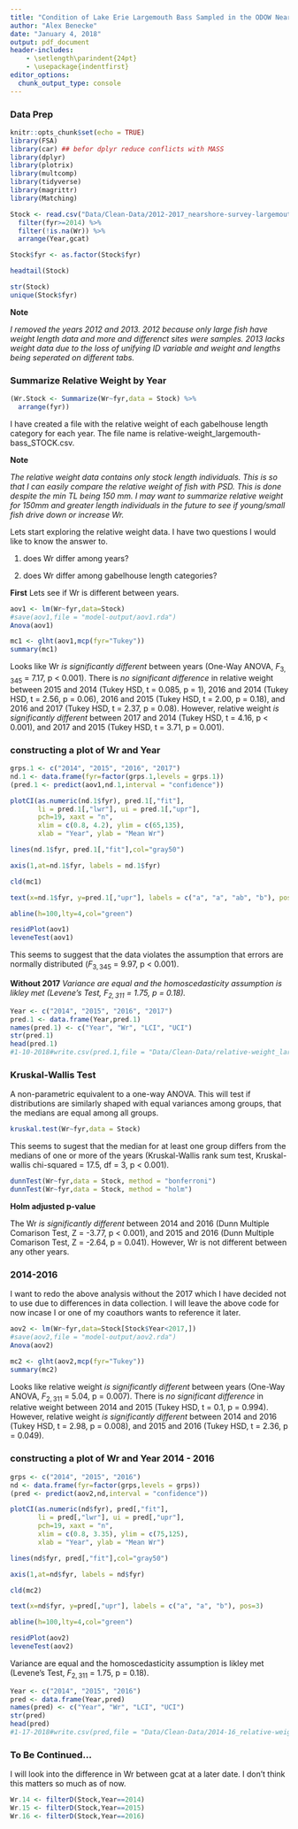 ```yaml
---
title: "Condition of Lake Erie Largemouth Bass Sampled in the ODOW Nearshore Community Survey 2014-2017"
author: "Alex Benecke"
date: "January 4, 2018"
output: pdf_document
header-includes:
    - \setlength\parindent{24pt}
    - \usepackage{indentfirst}
editor_options: 
  chunk_output_type: console
---
```


### Data Prep

```r
knitr::opts_chunk$set(echo = TRUE)
library(FSA)
library(car) ## befor dplyr reduce conflicts with MASS
library(dplyr)
library(plotrix)
library(multcomp)
library(tidyverse)
library(magrittr)
library(Matching)
```

```r
Stock <- read.csv("Data/Clean-Data/2012-2017_nearshore-survey-largemouth-bass_Stock_CLEAN.csv") %>% 
  filter(fyr>=2014) %>%
  filter(!is.na(Wr)) %>%
  arrange(Year,gcat)

Stock$fyr <- as.factor(Stock$fyr)

headtail(Stock)
```
```r
str(Stock)
unique(Stock$fyr)
```

  **Note**
  
  *I removed the years 2012 and 2013. 2012 because only large fish have weight length data and more and differenct sites were samples. 2013 lacks weight data due to the loss of unifying ID variable and weight and lengths being seperated on different tabs.*
  
\newpage

### Summarize Relative Weight by Year

```r
(Wr.Stock <- Summarize(Wr~fyr,data = Stock) %>%
  arrange(fyr))
```

  I have created a file with the relative weight of each gabelhouse length category for each year. The file name is relative-weight_largemouth-bass_STOCK.csv.


**Note**

  *The relative weight data contains only stock length individuals. This is so that I can easily compare the relative weight of fish with PSD. This is done despite the min TL being 150 mm. I may want to summarize relative weight for 150mm and greater length individuals in the future to see if young/small fish drive down or increase Wr.*


Lets start exploring the relative weight data. I have two questions I would like to know the answer to.

1) does Wr differ among years?

2) does Wr differ among gabelhouse length categories?


**First** Lets see if Wr is different between years. 

```r
aov1 <- lm(Wr~fyr,data=Stock)
#save(aov1,file = "model-output/aov1.rda")
Anova(aov1)

mc1 <- glht(aov1,mcp(fyr="Tukey"))
summary(mc1)
```


  Looks like Wr *is significantly different* between years (One-Way ANOVA, $F_{3, 345}$ = 7.17, p < 0.001). There is *no significant difference* in relative weight between 2015 and 2014 (Tukey HSD, t = 0.085, p = 1), 2016 and 2014 (Tukey HSD, t = 2.56, p = 0.06), 2016 and 2015 (Tukey HSD, t = 2.00, p = 0.18), and 2016 and 2017 (Tukey HSD, t = 2.37, p = 0.08). However, relative weight *is significantly different* between 2017 and 2014 (Tukey HSD, t = 4.16, p < 0.001), and 2017 and 2015 (Tukey HSD, t = 3.71, p = 0.001).


### constructing a plot of Wr and Year

```r
grps.1 <- c("2014", "2015", "2016", "2017")
nd.1 <- data.frame(fyr=factor(grps.1,levels = grps.1))
(pred.1 <- predict(aov1,nd.1,interval = "confidence"))

```

```r
plotCI(as.numeric(nd.1$fyr), pred.1[,"fit"],
       li = pred.1[,"lwr"], ui = pred.1[,"upr"],
       pch=19, xaxt = "n", 
       xlim = c(0.8, 4.2), ylim = c(65,135),
       xlab = "Year", ylab = "Mean Wr")

lines(nd.1$fyr, pred.1[,"fit"],col="gray50")

axis(1,at=nd.1$fyr, labels = nd.1$fyr)

cld(mc1)

text(x=nd.1$fyr, y=pred.1[,"upr"], labels = c("a", "a", "ab", "b"), pos=3)

abline(h=100,lty=4,col="green")
```


```r
residPlot(aov1)
leveneTest(aov1)
```

  This seems to suggest that the data violates the assumption that errors are normally distributed ($F_{3,345}$ = 9.97, p < 0.001). 

  **Without 2017** *Variance are equal and the homoscedasticity assumption is likley met (Levene's Test, $F_{2, 311}$ = 1.75, p = 0.18).*


```r
Year <- c("2014", "2015", "2016", "2017")
pred.1 <- data.frame(Year,pred.1)
names(pred.1) <- c("Year", "Wr", "LCI", "UCI")
str(pred.1)
head(pred.1)
#1-10-2018#write.csv(pred.1,file = "Data/Clean-Data/relative-weight_largemouth-bass_STOCK.csv")
```

### Kruskal-Wallis Test

  A non-parametric equivalent to a one-way ANOVA. This will test if distributions are similarly shaped with equal variances among groups, that the medians are equal among all groups.
  
```r
kruskal.test(Wr~fyr,data = Stock)
```

  This seems to sugest that the median for at least one group differs from the medians of one or more of the years (Kruskal-Wallis rank sum test, Kruskal-wallis chi-squared = 17.5, df = 3, p < 0.001).
  
```r
dunnTest(Wr~fyr,data = Stock, method = "bonferroni")
dunnTest(Wr~fyr,data = Stock, method = "holm")
```

**Holm adjusted p-value**

  The Wr *is significantly different* between 2014 and 2016 (Dunn Multiple Comarison Test, Z = -3.77, p < 0.001), and 2015 and 2016 (Dunn Multiple Comarison Test, Z = -2.64, p = 0.041). However, Wr is not different between any other years.





### 2014-2016

  I want to redo the above analysis without the 2017 which I have decided not to use due to differences in data collection. I will leave the above code for now incase I or one of my coauthors wants to reference it later.


```r
aov2 <- lm(Wr~fyr,data=Stock[Stock$Year<2017,])
#save(aov2,file = "model-output/aov2.rda")
Anova(aov2)

mc2 <- glht(aov2,mcp(fyr="Tukey"))
summary(mc2)
```

  Looks like relative weight *is significantly different* between years (One-Way ANOVA, $F_{2, 311}$ = 5.04, p = 0.007). There is *no significant difference* in relative weight between 2014 and 2015 (Tukey HSD, t = 0.1, p = 0.994). However, relative weight *is significantly different* between 2014 and 2016 (Tukey HSD, t = 2.98, p = 0.008), and 2015 and 2016 (Tukey HSD, t = 2.36, p = 0.049).


### constructing a plot of Wr and Year 2014 - 2016

```r
grps <- c("2014", "2015", "2016")
nd <- data.frame(fyr=factor(grps,levels = grps))
(pred <- predict(aov2,nd,interval = "confidence"))

```

```r
plotCI(as.numeric(nd$fyr), pred[,"fit"],
       li = pred[,"lwr"], ui = pred[,"upr"],
       pch=19, xaxt = "n", 
       xlim = c(0.8, 3.35), ylim = c(75,125),
       xlab = "Year", ylab = "Mean Wr")

lines(nd$fyr, pred[,"fit"],col="gray50")

axis(1,at=nd$fyr, labels = nd$fyr)

cld(mc2)

text(x=nd$fyr, y=pred[,"upr"], labels = c("a", "a", "b"), pos=3)

abline(h=100,lty=4,col="green")
```


```r
residPlot(aov2)
leveneTest(aov2)
```

  Variance are equal and the homoscedasticity assumption is likley met (Levene's Test, $F_{2, 311}$ = 1.75, p = 0.18).


```r
Year <- c("2014", "2015", "2016")
pred <- data.frame(Year,pred)
names(pred) <- c("Year", "Wr", "LCI", "UCI")
str(pred)
head(pred)
#1-17-2018#write.csv(pred,file = "Data/Clean-Data/2014-16_relative-weight_largemouth-bass_STOCK.csv")
```




### To Be Continued...

  I will look into the difference in Wr between gcat at a later date. I don't think this matters so much as of now.


```r
Wr.14 <- filterD(Stock,Year==2014)
Wr.15 <- filterD(Stock,Year==2015)
Wr.16 <- filterD(Stock,Year==2016)
```